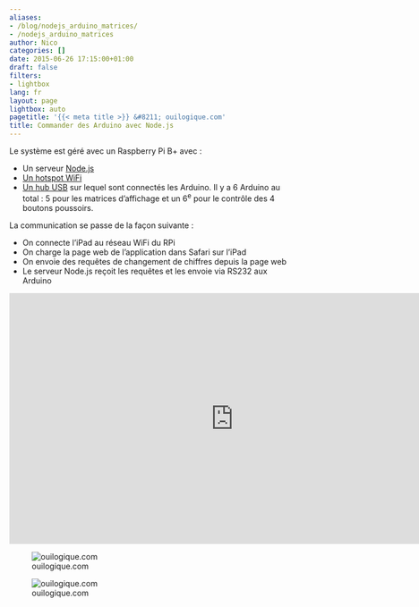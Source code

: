 ```yaml
---
aliases:
- /blog/nodejs_arduino_matrices/
- /nodejs_arduino_matrices
author: Nico
categories: []
date: 2015-06-26 17:15:00+01:00
draft: false
filters:
- lightbox
lang: fr
layout: page
lightbox: auto
pagetitle: '{{< meta title >}} &#8211; ouilogique.com'
title: Commander des Arduino avec Node.js
---
```


Le système est géré avec un Raspberry Pi B+ avec :

-   Un serveur [Node.js](https://nodejs.org)
-   [Un hotspot WiFi](https://learn.adafruit.com/setting-up-a-raspberry-pi-as-a-wifi-access-point?view=all)
-   [Un hub USB](/usb_hub_test/) sur lequel sont connectés les Arduino. Il y a 6 Arduino au total : 5 pour les matrices d’affichage et un 6<sup>e</sup> pour le contrôle des 4 boutons poussoirs.

La communication se passe de la façon suivante :

-   On connecte l’iPad au réseau WiFi du RPi
-   On charge la page web de l’application dans Safari sur l’iPad
-   On envoie des requêtes de changement de chiffres depuis la page web
-   Le serveur Node.js reçoit les requêtes et les envoie via RS232 aux Arduino

<iframe width="799" height="449" src="https://www.youtube.com/embed/b8a_t5Tyg44" title="YouTube video player" frameborder="0" allow="web-share" allowfullscreen></iframe>

![ouilogique.com][img_1]

[img_1]: ./images/2015-05-29_platine.jpg

![ouilogique.com][img_2]

[img_2]: ./images/2015-05-30_boutons.jpg
